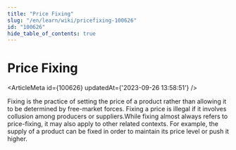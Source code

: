 ```yaml
---
title: "Price Fixing"
slug: "/en/learn/wiki/pricefixing-100626"
id: "100626"
hide_table_of_contents: true
---
```



# Price Fixing

<ArticleMeta id={100626} updatedAt={'2023-09-26 13:58:51'} />
<div className='border-solid border-b border-t-0 my-4 border-[var(--ifm-color-gray-300)]' />

Fixing is the practice of setting the price of a product rather than allowing it to be determined by free-market forces. Fixing a price is illegal if it involves collusion among producers or suppliers.While fixing almost always refers to price-fixing, it may also apply to other related contexts. For example, the supply of a product can be fixed in order to maintain its price level or push it higher.
